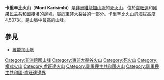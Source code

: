 {{Infobox mountain
| Name = 卡里辛比火山
| Photo = Karisimbi2.jpg
| Elevation = 4,507米
| Prominence = 3,312米
| Location = {{RWA}}–{{DRC}}
| Range = [[維龍加山脈|維龍加山脈]]
| lat_d = 1 | lat_m = 30 | lat_s =  | lat_NS = S
| long_d = 29 | long_m = 27 | long_s =  | long_EW = E
| Type = [[層狀火山|層狀火山]]
| Last eruption = 不詳
}}

'''卡里辛比火山'''（'''Mont Karisimbi'''）是[[非洲|非洲]][[維龍加山脈|維龍加山脈]]的[[死火山|死火山]]，位於[[盧旺達|盧旺達]]和[[剛果民主共和國|剛果民主共和國]]接壤的邊境，屬於[[東非大裂谷|東非大裂谷]]的一部分。卡里辛比火山的海拔高度4,507米，是山脈中最高的山峰。

==參見==
* [[維龍加山脈|維龍加山脈]]

{{Authority control}}
{{DEFAULTSORT:Karisimbi}}
[[Category:非洲跨國山峰|Category:非洲跨國山峰]]
[[Category:東非大裂谷火山|Category:東非大裂谷火山]]
[[Category:死火山|Category:死火山]]
[[Category:複式火山|Category:複式火山]]
[[Category:盧旺達火山|Category:盧旺達火山]]
[[Category:剛果民主共和國火山|Category:剛果民主共和國火山]]
[[Category:剛果民主共和國-盧旺達邊界|Category:剛果民主共和國-盧旺達邊界]]

{{Africa-geo-stub}}